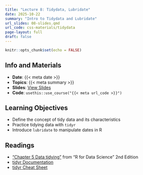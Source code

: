 ```yaml
---
title: "Lecture 8: Tidydata, Lubridate"
date: 2025-10-22
summary: "Intro to Tidydata and Lubridate"
url_slides: 08-slides.qmd
url_code: css-materials/tidydata
page-layout: full
draft: false
---
```


```r
knitr::opts_chunk$set(echo = FALSE)
```

## Info and Materials

* **Date**: {{< meta date >}}
* **Topics**: {{< meta summary >}}
* **Slides**: [View Slides]({{< meta url_slides >}})
* **Code**: `usethis::use_course("{{< meta url_code >}}")`


## Learning Objectives

* Define the concept of tidy data and its characteristics
* Practice tidying data with `tidyr`
* Introduce `lubridate` to manipulate dates in R


## Readings

* ["Chapter 5 Data tidying"](https://r4ds.hadley.nz/data-tidy) from "R for Data Science" 2nd Edition
* [tidyr Documentation](https://tidyr.tidyverse.org/)
* [tidyr Cheat Sheet](https://github.com/rstudio/cheatsheets/blob/main/tidyr.pdf)

